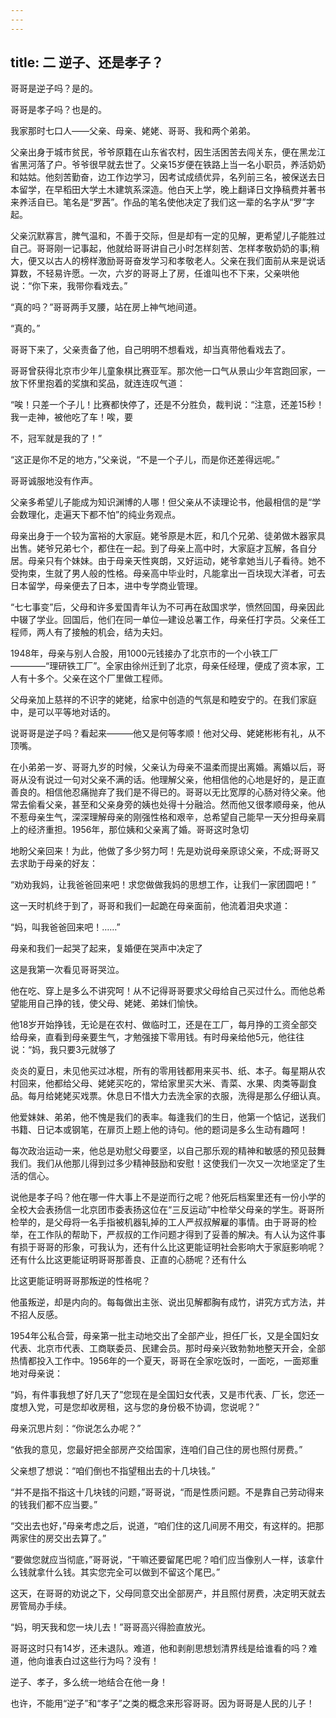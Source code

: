 ```yaml
---
---
---
```

title: 二 逆子、还是孝子？
---



哥哥是逆子吗？是的。

哥哥是孝子吗？也是的。

我家那时七口人——父亲、母亲、姥姥、哥哥、我和两个弟弟。

父亲出身于城市贫民，爷爷原籍在山东省农村，因生活困苦去闯关东，便在黑龙江省黑河落了户。爷爷很早就去世了。父亲15岁便在铁路上当一名小职员，养活奶奶和姑姑。他刻苦勤奋，边工作边学习，因考试成绩优异，名列前三名，被保送去日本留学，在早稻田大学土木建筑系深造。他白天上学，晚上翻译日文挣稿费并著书来养活自已。笔名是“罗茜”。作品的笔名使他决定了我们这一辈的名字从“罗”字起。

父亲沉默寡言，脾气温和，不善于交际，但是却有一定的见解，更希望儿子能胜过自己。哥哥刚一记事起，他就给哥哥讲自己小时怎样刻苦、怎样孝敬奶奶的事;稍大，便又以古人的榜样激励哥哥奋发学习和孝敬老人。父亲在我们面前从来是说话算数，不轻易许愿。一次，六岁的哥哥上了房，任谁叫也不下来，父亲哄他说：“你下来，我带你看戏去。”

“真的吗？”哥哥两手叉腰，站在房上神气地间道。

“真的。”

哥哥下来了，父亲责备了他，自己明明不想看戏，却当真带他看戏去了。

哥哥曾获得北京市少年儿童象棋比赛亚军。那次他一口气从景山少年宫跑回家，一放下怀里抱着的奖旗和奖品，就连连叹气道：

“唉！只差一个子儿！比赛都快停了，还是不分胜负，裁判说：“注意，还差15秒！我一走神，被他吃了车！唉，要

不，冠军就是我的了！”

“这正是你不足的地方，”父亲说，“不是一个子儿，而是你还差得远呢。”

哥哥诚服地没有作声。

父亲多希望儿子能成为知识渊博的人哪！但父亲从不读理论书，他最相信的是“学会数理化，走遍天下都不怕”的纯业务观点。

母亲出身于一个较为富裕的大家庭。姥爷原是木匠，和几个兄弟、徒弟做木器家具出售。姥爷兄弟七个，都住在一起。到了母亲上高中时，大家庭才瓦解，各自分居。母亲只有个妹妹。由于母亲天性爽朗，又好运动，姥爷拿她当儿子看待。她不受拘束，生就了男人般的性格。母亲高中毕业时，凡能拿出一百块现大洋者，可去日本留学，母亲便去了日本，进中专学商业管理。

“七七事变”后，父母和许多爱国青年认为不可再在敌国求学，愤然回国，母亲因此中辍了学业。回国后，他们在同一单位—建设总署工作，母亲任打字员。父亲任工程师，两人有了接触的机会，结为夫妇。

1948年，母亲与别人合股，用1000元钱接办了北京市的一个小铁工厂————“理研铁工厂”。全家由徐州迁到了北京，母亲任经理，便成了资本家，工人有十多个。父亲在这个厂里做工程师。

父母亲加上慈祥的不识字的姥姥，给家中创造的气氛是和睦安宁的。在我们家庭中，是可以平等地对话的。

说哥哥是逆子吗？看起来———他又是何等孝顺！他对父母、姥姥彬彬有礼，从不顶嘴。

在小弟弟一岁、哥哥九岁的时候，父亲认为母亲不温柔而提出离婚。离婚以后，哥哥从没有说过一句对父亲不满的话。他理解父亲，他相信他的心地是好的，是正直善良的。相信他忍痛抛弃了我们是不得已的。哥哥以无比宽厚的心肠对待父亲。他常去偷看父亲，甚至和父亲身旁的姨也处得十分融洽。然而他又很孝顺母亲，他从不惹母亲生气，深深理解母亲的刚强性格和艰辛，总希望自己能早一天分担母亲肩上的经济重担。1956年，那位姨和父亲离了婚。哥哥这时急切

地盼父亲回来！为此，他做了多少努力呵！先是劝说母亲原谅父亲，不成;哥哥又去求助于母亲的好友：

“劝劝我妈，让我爸爸回来吧！求您做做我妈的思想工作，让我们一家团圆吧！”

这一天时机终于到了，哥哥和我们一起跪在母亲面前，他流着泪央求道：

“妈，叫我爸爸回来吧！……”

母亲和我们一起哭了起来，复婚便在哭声中决定了

这是我第一次看见哥哥哭泣。

他在吃、穿上是多么不讲究呵！从不记得哥哥要求父母给自己买过什么。而他总希望能用自己挣的钱，使父母、姥姥、弟妹们愉快。

他18岁开始挣钱，无论是在农村、做临时工，还是在工厂，每月挣的工资全部交给母亲，直看到母亲要生气，才勉强接下零用钱。有时母亲给他5元，他往往说：“妈，我只要3元就够了

炎炎的夏日，未见他买过冰棍，所有的零用钱都用来买书、纸、本子。每星期从农村回来，他都给父母、姥姥买吃的，常给家里买大米、青菜、水果、肉类等副食品。每月给姥姥买戏票。休息日不惜大力去洗全家的衣服，洗得是那么仔细认真。

他爱妹妹、弟弟，他不愧是我们的表率。每逢我们的生日，他第一个惦记，送我们书籍、日记本或钢笔，在扉页上题上他的诗句。他的题词是多么生动有趣呵！

每次政治运动一来，他总是劝慰父母要坚，以自己那乐观的精神和敏感的预见鼓舞我们。我们从他那儿得到过多少精神鼓励和安慰！这使我们一次又一次地坚定了生活的信心。

说他是孝子吗？他在哪一件大事上不是逆而行之呢？他死后档案里还有一份小学的全校大会表扬信一北京团市委表扬这位在“三反运动”中检举父母亲的学生。哥哥所检举的，是父母将一名手指被机器轧掉的工人严叔叔解雇的事情。由于哥哥的检举，在工作队的帮助下，严叔叔的工作问题才得到了妥善的解决。有人认为这件事有损于哥哥的形象，可我认为，还有什么比这更能证明社会影响大于家庭影响呢？还有什么比这更能证明哥哥那善良、正直的心肠呢？还有什么

比这更能证明哥哥那叛逆的性格呢？

他虽叛逆，却是内向的。每每做出主张、说出见解都胸有成竹，讲究方式方法，并不招人反感。

1954年公私合营，母亲第一批主动地交出了全部产业，担任厂长，又是全国妇女代表、北京市代表、工商联委员、民建会员。那时母亲兴致勃勃地整天开会，全部热情都投入工作中。1956年的一个夏天，哥哥在全家吃饭时，一面吃，一面郑重地对母亲说：

“妈，有件事我想了好几天了”您现在是全国妇女代表，又是市代表、厂长，您还一度想入党，可是您却收房租，这与您的身份极不协调，您说呢？”

母亲沉思片刻：“你说怎么办呢？”

“依我的意见，您最好把全部房产交给国家，连咱们自己住的房也照付房费。”

父亲想了想说：“咱们倒也不指望租出去的十几块钱。”

“并不是指不指这十几块钱的问题，”哥哥说，“而是性质问题。不是靠自己劳动得来的钱我们都不应当要。”

“交出去也好，”母亲考虑之后，说道，“咱们住的这几间房不用交，有这样的。把那两家住的房交出去算了。”

“要做您就应当彻底，”哥哥说，“干嘛还要留尾巴呢？咱们应当像别人一样，该拿什么钱就拿什么钱。其实您完全可以做到不留这个尾巴。”

这天，在哥哥的劝说之下，父母同意交出全部房产，并且照付房费，决定明天就去房管局办手续。

“妈，明天我和您一块儿去！”哥哥高兴得脸直放光。

哥哥这时只有14岁，还未退队。难道，他和剥削思想划清界线是给谁看的吗？难道，他向谁表白过这些行为吗？没有！

逆子、孝子，多么统一地结合在他一身！

也许，不能用“逆子”和“孝子”之类的概念来形容哥哥。因为哥哥是人民的儿子！